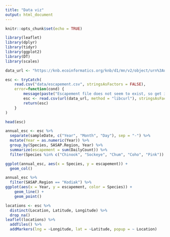 ```yaml
---
title: "Data viz"
output: html_document
---
```


```r
knitr::opts_chunk$set(echo = TRUE)
```

```r
library(leaflet)
library(dplyr)
library(tidyr)
library(ggplot2)
library(DT)
library(scales) 
```

```r
data_url <- "https://knb.ecoinformatics.org/knb/d1/mn/v2/object/urn%3Auuid%3Af119a05b-bbe7-4aea-93c6-85434dcb1c5e"

esc <- tryCatch(
    read.csv("data/escapement.csv", stringsAsFactors = FALSE),
    error=function(cond) {
        message(paste("Escapement file does not seem to exist, so get it from the KNB."))
        esc <- read.csv(url(data_url, method = "libcurl"), stringsAsFactors = FALSE)
        return(esc)
    }
)

head(esc)
```

```r
annual_esc <- esc %>% 
  separate(sampleDate, c("Year", "Month", "Day"), sep = "-") %>% 
  mutate(Year = as.numeric(Year)) %>% 
  group_by(Species, SASAP.Region, Year) %>% 
  summarize(escapement = sum(DailyCount)) %>% 
  filter(Species %in% c("Chinook", "Sockeye", "Chum", "Coho", "Pink"))
```

```r
ggplot(annual_esc, aes(x = Species, y = escapement)) +
  geom_col()
```

```r
annual_esc %>% 
  filter(SASAP.Region == "Kodiak") %>% 
ggplot(aes(x = Year, y = escapement, color = Species)) + 
    geom_line() +
    geom_point()
```

```r
locations <- esc %>% 
  distinct(Location, Latitude, Longitude) %>% 
  drop_na()
leaflet(locations) %>% 
  addTiles() %>% 
  addMarkers(lng = ~Longitude, lat = ~Latitude, popup = ~ Location)
```

